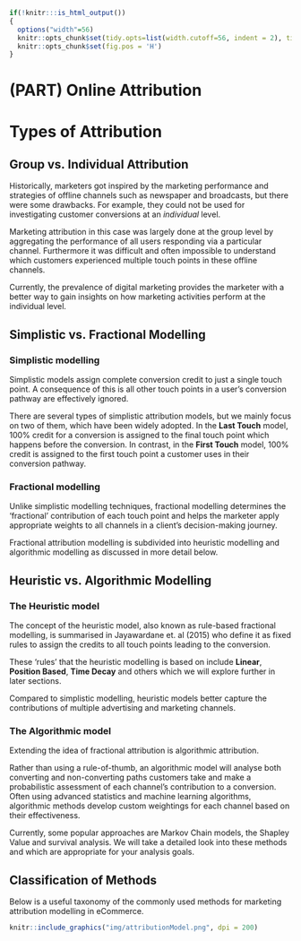```r
if(!knitr:::is_html_output())
{
  options("width"=56)
  knitr::opts_chunk$set(tidy.opts=list(width.cutoff=56, indent = 2), tidy = TRUE)
  knitr::opts_chunk$set(fig.pos = 'H')
}
```

# (PART) Online Attribution {-}

# Types of Attribution 

## Group vs. Individual Attribution  

Historically, marketers got inspired by the marketing performance and strategies 
of offline channels such as newspaper and broadcasts, but there were some 
drawbacks. For example, they could not be used for investigating customer 
conversions at an *individual* level. 

Marketing attribution in this case was largely done at the group level by 
aggregating the performance of all users responding via a particular 
channel. Furthermore it was difficult and often impossible to understand which 
customers experienced multiple touch points in these offline channels. 

Currently, the prevalence of digital marketing provides the marketer with a 
better way to gain insights on how marketing activities perform at the individual 
level. 

## Simplistic vs. Fractional Modelling

### Simplistic modelling 

Simplistic models assign complete conversion credit to just a single touch 
point. A consequence of this is all other touch points in a user's conversion 
pathway are effectively ignored.  

There are several types of simplistic attribution models, but we mainly focus on 
two of them, which have been widely adopted. In the **Last Touch** model, 
100% credit for a conversion is assigned to the final touch point which happens 
before the conversion. In contrast, in the **First Touch** model, 100% credit 
is assigned to the first touch point a customer uses in their conversion pathway.  


### Fractional modelling

Unlike simplistic modelling techniques, fractional modelling determines the 
'fractional' contribution of each touch point and helps the marketer apply 
appropriate weights to all channels in a client's decision-making journey. 

Fractional attribution modelling is subdivided into heuristic modelling and 
algorithmic modelling as discussed in more detail below.


## Heuristic vs. Algorithmic Modelling

### The Heuristic model

The concept of the heuristic model, also known as rule-based fractional modelling, 
is summarised in Jayawardane et. al (2015) who define it as fixed rules to 
assign the credits to all touch points leading to the conversion.

These 'rules' that the heuristic modelling is based on include **Linear**, 
**Position Based**, **Time Decay** and others which we will explore further in
later sections.

Compared to simplistic modelling, heuristic models better capture the 
contributions of multiple advertising and marketing channels.

### The Algorithmic model

Extending the idea of fractional attribution is algorithmic attribution.

Rather than using a rule-of-thumb, an algorithmic model will analyse
both converting and non-converting paths customers take and make a
probabilistic assessment of each channel's contribution to a conversion. Often 
using advanced statistics and machine learning algorithms, algorithmic methods 
develop custom weightings for each channel based on their effectiveness.

Currently, some popular approaches are Markov Chain models, the Shapley Value and
survival analysis. We will take a detailed look into these methods and which are 
appropriate for your analysis goals.

## Classification of Methods
Below is a useful taxonomy of the commonly used methods for marketing attribution
modelling in eCommerce.  

```r
knitr::include_graphics("img/attributionModel.png", dpi = 200)
```


